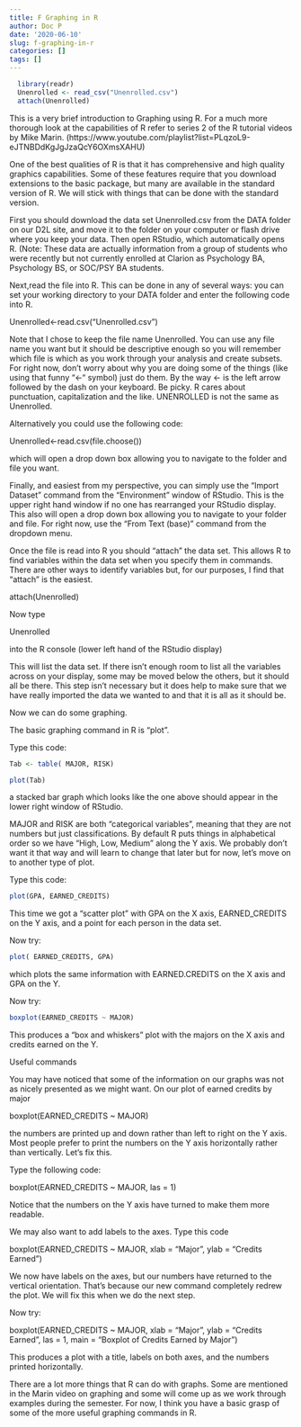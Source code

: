 ```yaml
---
title: F Graphing in R
author: Doc P
date: '2020-06-10'
slug: f-graphing-in-r
categories: []
tags: []
---
```


```r
  library(readr)
  Unenrolled <- read_csv("Unenrolled.csv")
  attach(Unenrolled)
  ```
  
  This is a very brief introduction to Graphing using R.  For a much more thorough look at the capabilities of R refer to series 2 of the R tutorial videos by Mike Marin. (https://www.youtube.com/playlist?list=PLqzoL9-eJTNBDdKgJgJzaQcY6OXmsXAHU)

One of the best qualities of R is that it has comprehensive and high quality graphics capabilities.  Some of these features require that you download extensions to the basic package, but many are available in the standard version of R.  We will stick with things that can be done with the standard version.

First you should download the data set Unenrolled.csv from the DATA folder on our D2L site, and move it to the folder on your computer or flash drive where you keep your data.  Then open RStudio, which automatically opens R. (Note:  These data are actually information from a group of students who were recently but not currently enrolled at Clarion as Psychology BA, Psychology BS, or SOC/PSY BA students.

Next,read the file into R.  This can be done in any of several ways: you can set your working directory to your DATA folder and enter the following code into R.  

Unenrolled<-read.csv(“Unenrolled.csv”) 

Note that I chose to keep the file name Unenrolled.  You can use any file name you want but it should be descriptive enough so you will remember which file is which as you work through your analysis and create subsets. For right now, don’t worry about why you are doing some of the things (like using that funny “<-“ symbol) just do them. By the way <- is the left arrow followed by the dash on your keyboard.  Be picky.  R cares about punctuation, capitalization and the like. UNENROLLED is not the same as Unenrolled. 


Alternatively you could use the following code:

Unenrolled<-read.csv(file.choose())

which will open a drop down box allowing you to navigate to the folder and file you want.

Finally, and easiest from my perspective, you can simply use the “Import Dataset” command from the “Environment” window of RStudio.  This is the upper right hand window if no one has rearranged your RStudio display.  This also will open a drop down box allowing you to navigate to your folder and file. For right now, use the "From Text (base)" command from the dropdown menu.

Once the file is read into R you should “attach” the data set.  This allows R to find variables within the data set when you specify them in commands.  There are other ways to identify variables but, for our purposes, I find that “attach” is the easiest.

attach(Unenrolled)

Now type

Unenrolled

into the R console (lower left hand of the RStudio display)

This will list the data set.  If there isn’t enough room to list all the variables across on your display, some may be moved below the others, but it should all be there. This step isn’t necessary but it does help to make sure that we have really imported the data we wanted to and that it is all as it should be.

Now we can do some graphing.

The basic graphing command in R is “plot”. 

Type this code:

```r
Tab <- table( MAJOR, RISK)

plot(Tab)
```


a stacked bar graph which looks like the one above should appear in the lower right window of RStudio.

MAJOR and RISK are both “categorical variables”, meaning that they are not numbers but just classifications. By default R puts things in alphabetical order so we have “High, Low, Medium” along the Y axis.  We probably don’t want it that way and will learn to change that later but for now, let’s move on to another type of plot.

Type this code:

```r
plot(GPA, EARNED_CREDITS)
```


This time we got a “scatter plot” with GPA on the X axis, EARNED_CREDITS on the Y axis, and a point for each person in the data set.

Now try:

```r
plot( EARNED_CREDITS, GPA)
```

which plots the same information with EARNED.CREDITS on the X axis and GPA on the Y.

Now try:

```r
boxplot(EARNED_CREDITS ~ MAJOR)
```

This produces a “box and whiskers” plot with the majors on the X axis and credits earned on the Y.


Useful commands

You may have noticed that some of the information on our graphs was not as nicely presented as we might want.  On our plot of earned credits by major 

boxplot(EARNED_CREDITS ~ MAJOR)

the numbers are printed up and down rather than left to right on the Y axis. Most people prefer to print  the numbers on the Y axis horizontally rather than vertically.  Let’s fix this.

Type the following code:

boxplot(EARNED_CREDITS ~ MAJOR, las = 1) 

Notice that the numbers on the Y axis have turned to make them more readable.

We may also want to add labels to the axes.  Type this code

boxplot(EARNED_CREDITS ~ MAJOR, xlab = "Major", ylab = "Credits Earned")

We now have labels on the axes, but our numbers have returned to the vertical orientation.  That’s because our new command completely redrew the plot.  We will fix this when we do the next step.

Now try:

boxplot(EARNED_CREDITS ~ MAJOR, xlab = "Major", ylab = "Credits Earned", las = 1, main = "Boxplot of Credits Earned by Major")

This produces a plot with a title, labels on both axes, and the numbers printed horizontally.

There are a lot more things that R can do with graphs.  Some are mentioned in the Marin video on graphing and some will come up as we work through examples during the semester.  For now, I  think you have a basic grasp of some of the more useful graphing commands in R.